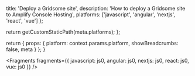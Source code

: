 
  title: 'Deploy a Gridsome site',
  description: 'How to deploy a Gridsome site to Amplify Console Hosting',
  platforms: ['javascript', 'angular', 'nextjs', 'react', 'vue']
};

  return getCustomStaticPath(meta.platforms);
};

  return {
    props: {
      platform: context.params.platform,
      showBreadcrumbs: false,
      meta
    }
  };
}


<Fragments
  fragments={{
    javascript: js0,
    angular: js0,
    nextjs: js0,
    react: js0,
    vue: js0
  }}
/>
